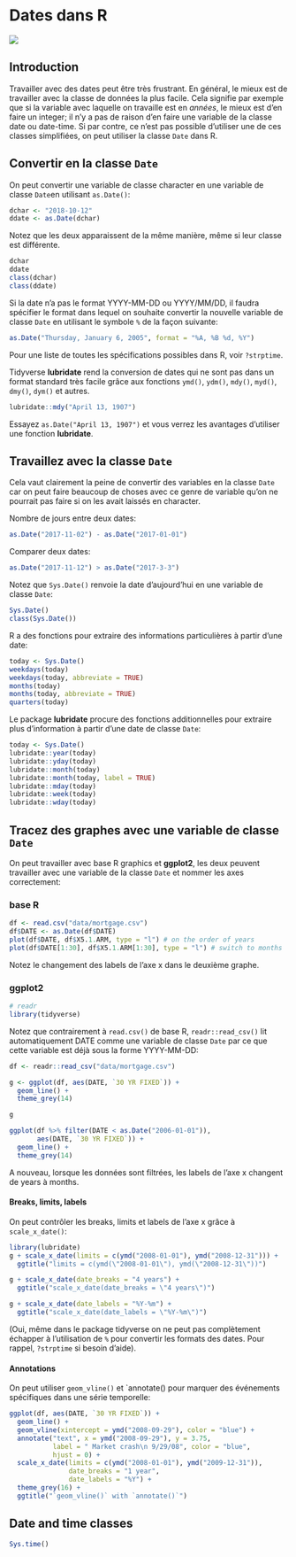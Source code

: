 # Dates dans R {#dates}

![](images/banners/banner_dates.png)

## Introduction

Travailler avec des dates peut être très frustrant. En général, le mieux est de travailler avec la classe de données la plus facile. Cela signifie par exemple que si la variable avec laquelle on travaille est en *années*, le mieux est d'en faire un integer; il n'y a pas de raison d'en faire une variable de la classe date ou date-time. Si par contre, ce n'est pas possible d'utiliser une de ces classes simplifiées, on peut utiliser la classe `Date` dans R. 

## Convertir en la classe `Date` 

 On peut convertir une variable de classe character en une variable de classe `Date`en utilisant `as.Date()`:  

```r
dchar <- "2018-10-12"
ddate <- as.Date(dchar)
```

Notez que les deux apparaissent de la même manière, même si leur classe est différente. 

```r
dchar
ddate
class(dchar)
class(ddate)
```

Si la date n'a pas le format YYYY-MM-DD ou YYYY/MM/DD, il faudra spécifier le format dans lequel on souhaite convertir la nouvelle variable de classe `Date` en utilisant le symbole `%` de la façon suivante:

```r
as.Date("Thursday, January 6, 2005", format = "%A, %B %d, %Y")
```

Pour une liste de toutes les spécifications possibles dans R, voir `?strptime`.

Tidyverse **lubridate** rend la conversion de dates qui ne sont pas dans un format standard très facile grâce aux fonctions `ymd()`, `ydm()`, `mdy()`, `myd()`, `dmy()`, `dym()` et autres.

```r
lubridate::mdy("April 13, 1907")
```

Essayez `as.Date("April 13, 1907")` et vous verrez les avantages d'utiliser une fonction **lubridate**.

## Travaillez avec la classe `Date`

Cela vaut clairement la peine de convertir des variables en la classe `Date` car on peut faire beaucoup de choses avec ce genre de variable qu'on ne pourrait pas faire si on les avait laissés en character. 

Nombre de jours entre deux dates:

```r
as.Date("2017-11-02") - as.Date("2017-01-01")
```

Comparer deux dates:
```r
as.Date("2017-11-12") > as.Date("2017-3-3")
```

Notez que `Sys.Date()` renvoie la date d'aujourd'hui en une variable de classe `Date`:
```r
Sys.Date()
class(Sys.Date())
```
R a des fonctions pour extraire des informations particulières à partir d'une date:
```r
today <- Sys.Date()
weekdays(today)
weekdays(today, abbreviate = TRUE)
months(today)
months(today, abbreviate = TRUE)
quarters(today)
```

Le package **lubridate** procure des fonctions additionnelles pour extraire plus d'information à partir d'une date de classe `Date`:

```r
today <- Sys.Date()
lubridate::year(today)
lubridate::yday(today)
lubridate::month(today)
lubridate::month(today, label = TRUE)
lubridate::mday(today)
lubridate::week(today)
lubridate::wday(today)
```

## Tracez des graphes avec une variable de classe `Date` 

On peut travailler avec base R graphics et **ggplot2**, les deux peuvent travailler avec une variable de la classe `Date` et nommer les axes correctement:

### base R

```r
df <- read.csv("data/mortgage.csv")
df$DATE <- as.Date(df$DATE)
plot(df$DATE, df$X5.1.ARM, type = "l") # on the order of years
plot(df$DATE[1:30], df$X5.1.ARM[1:30], type = "l") # switch to months
```

Notez le changement des labels de l'axe x dans le deuxième graphe. 

### ggplot2

```r
# readr 
library(tidyverse)
```

Notez que contrairement à `read.csv()` de base R, `readr::read_csv()` lit automatiquement DATE comme une variable de classe `Date` par ce que cette variable est déjà sous la forme YYYY-MM-DD:
```r
df <- readr::read_csv("data/mortgage.csv")

g <- ggplot(df, aes(DATE, `30 YR FIXED`)) + 
  geom_line() + 
  theme_grey(14)

g

ggplot(df %>% filter(DATE < as.Date("2006-01-01")), 
       aes(DATE, `30 YR FIXED`)) + 
  geom_line() + 
  theme_grey(14)

```

A nouveau, lorsque les données sont filtrées, les labels de l'axe x changent de years à months. 

#### Breaks, limits, labels

On peut contrôler les breaks, limits et labels de l'axe x grâce à `scale_x_date()`:

```r
library(lubridate)
g + scale_x_date(limits = c(ymd("2008-01-01"), ymd("2008-12-31"))) +
  ggtitle("limits = c(ymd(\"2008-01-01\"), ymd(\"2008-12-31\"))")

g + scale_x_date(date_breaks = "4 years") +
  ggtitle("scale_x_date(date_breaks = \"4 years\")")

g + scale_x_date(date_labels = "%Y-%m") +
  ggtitle("scale_x_date(date_labels = \"%Y-%m\")")
```

(Oui, même dans le package tidyverse on ne peut pas complètement échapper à l'utilisation de `%` pour convertir les formats des dates. Pour rappel, `?strptime` si besoin d'aide). 

#### Annotations

On peut utiliser `geom_vline()` et `annotate() pour marquer des événements spécifiques dans une série temporelle: 

```r
ggplot(df, aes(DATE, `30 YR FIXED`)) + 
  geom_line() +
  geom_vline(xintercept = ymd("2008-09-29"), color = "blue") +
  annotate("text", x = ymd("2008-09-29"), y = 3.75, 
           label = " Market crash\n 9/29/08", color = "blue", 
           hjust = 0) +
  scale_x_date(limits = c(ymd("2008-01-01"), ymd("2009-12-31")),
               date_breaks = "1 year", 
               date_labels = "%Y") + 
  theme_grey(16) +
  ggtitle("`geom_vline()` with `annotate()`")
```

## Date and time classes

```r
Sys.time()
```

